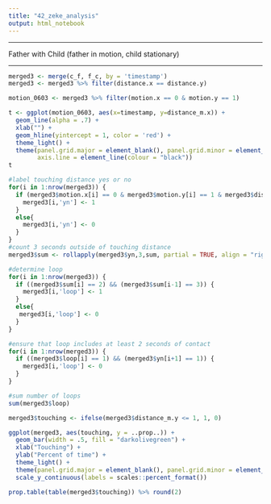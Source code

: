 ```yaml
---
title: "42_zeke_analysis"
output: html_notebook
---
```


-------------------

Father with Child
(father in motion, child stationary)

--------------------

```r
merged3 <- merge(c_f, f_c, by = 'timestamp') 
merged3 <- merged3 %>% filter(distance.x == distance.y)
```

```r
motion_0603 <- merged3 %>% filter(motion.x == 0 & motion.y == 1)
```

```r
t <- ggplot(motion_0603, aes(x=timestamp, y=distance_m.x)) +
  geom_line(alpha = .7) + 
  xlab("") +
  geom_hline(yintercept = 1, color = 'red') +
  theme_light() +
  theme(panel.grid.major = element_blank(), panel.grid.minor = element_blank(), panel.border = element_blank(), 
        axis.line = element_line(colour = "black"))
t
```
```r
#label touching distance yes or no
for(i in 1:nrow(merged3)) {
  if (merged3$motion.x[i] == 0 & merged3$motion.y[i] == 1 & merged3$distance_m.x[i] >= 1) {
    merged3[i,'yn'] <- 1
  }
  else{
    merged3[i,'yn'] <- 0 
  }
}
#count 3 seconds outside of touching distance
merged3$sum <- rollapply(merged3$yn,3,sum, partial = TRUE, align = "right")

#determine loop
for(i in 1:nrow(merged3)) {
  if ((merged3$sum[i] == 2) && (merged3$sum[i-1] == 3)) {
    merged3[i,'loop'] <- 1
  }
  else{
   merged3[i,'loop'] <- 0 
  }
}

#ensure that loop includes at least 2 seconds of contact
for(i in 1:nrow(merged3)) {
  if ((merged3$loop[i] == 1) && (merged3$yn[i+1] == 1)) {
    merged3[i,'loop'] <- 0
  }
}

#sum number of loops
sum(merged3$loop)

```





```r
merged3$touching <- ifelse(merged3$distance_m.y <= 1, 1, 0)
```


```r
ggplot(merged3, aes(touching, y = ..prop..)) +
  geom_bar(width = .5, fill = "darkolivegreen") +
  xlab("Touching") +
  ylab("Percent of time") +
  theme_light() +
  theme(panel.grid.major = element_blank(), panel.grid.minor = element_blank(), text = element_text(size=20)) +
  scale_y_continuous(labels = scales::percent_format())
```

```r
prop.table(table(merged3$touching)) %>% round(2)
```

